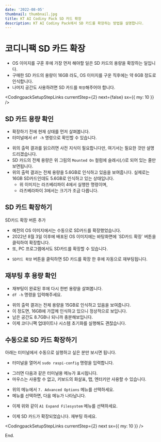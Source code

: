 ```yaml
---
date: '2022-08-05'
thumbnail: thumbnail.jpg
title: KT AI Codiny Pack SD 카드 확장
description: KT AI Codiny Pack에서 SD 카드를 확장하는 방법을 설명합니다.
---
```


# 코디니팩 SD 카드 확장

-   OS 이미지를 구훈 후에 가장 먼저 해야할 일은 SD 카드의 용량을 확장하는 일입니다.
-   구매한 SD 카드의 용량이 16GB 라도, OS 이미지를 구운 직후에는 약 6GB 정도로 인식합니다.
-   나머지 공간도 사용하려면 SD 카드를 `확장`해주어야 합니다.

<CodingpackSetupStepLinks currentStep={2} next={false} sx={{ my: 10 }} />

## SD 카드 용량 확인

-   확장하기 전에 현재 상태를 먼저 살펴봅니다.
-   <PostLink postId="codingpack-how-to-open-terminal">터미널</PostLink>에서 `df -h` 명령으로 확인할 수 있습니다.

<MdxImageView src="/images/codingpack/sdcard_expand1.png" caption="확장하기 전 SD 카드 용량 확인" />

-   위의 출력 결과를 읽으려면 사전 지식이 필요합니다만, 여기서는 필요한 것만 설명드리겠습니다.
-   SD 카드의 전체 용량은 위 그림의 `Mounted On` 컬럼에 슬래시(`/`)로 되어 있는 줄만 보면됩니다.
-   위의 출력 결과는 전체 용량을 5.6GB로 인식하고 있음을 보여줍니다. 실제로는 16GB SD카드인데도 5.6GB로 인식하고 있는 상태입니다.
    -   위 이미지는 라즈베리파이 4에서 실행한 명령이며,
    -   라즈베라파이 3에서는 크기가 조금 다릅니다.

## SD 카드 확장하기

<MdxTextBox>
    <Box sx={{ color: 'secondary.main', fontWeight: 600, mb: 1 }}>SD카드 확장 버튼 추가</Box>
    <ul>
        <li>예전의 OS 이미지에서는 수동으로 SD카드를 확장했었습니다.</li>
        <li>2022년 8월 3일 이후에 배포된 OS 이미지에는 바탕화면에 `SD카드 확장` 버튼을 클릭하여 확장합니다.</li>
        <li>또, PC 프로그램에서도 SD카드를 확장할 수 있습니다.</li>
    </ul>
</MdxTextBox>

<MdxImageView src="/images/codingpack/sdcard_expand3.png" caption="SD카드 확장 버튼" />

-   `SD카드 확장` 버튼을 클릭하면 SD 카드를 확장 한 후에 자동으로 재부팅됩니다.

<MdxImageView src="/images/codingpack/sdcard_expand4.png" caption="SD카드 확장 실행 후 자동 재부팅" />

## 재부팅 후 용량 확인

-   재부팅이 완료된 후에 다시 한번 용량을 살펴봅니다.
-   `df -h` 명령을 입력해주세요.

<MdxImageView src="/images/codingpack/sdcard_expand2.png" caption="확장한 후의 SD 카드 용량 확인" />

-   위의 출력 결과는 전체 용량을 15GB로 인식하고 있음을 보여줍니다.
-   이 정도면, 16GB에 가깝께 인식하고 있으니 정상적으로 보입니다.
-   남은 공간도 8.7GB나 되니까 충분해보입니다.
-   이제 코디니팩 업데이트나 시스템 초기화를 실행해도 괜찮습니다.

## 수동으로 SD 카드 확장하기

아래는 터미널에서 수동으로 실행하고 싶은 분만 보시면 됩니다.

-   <PostLink postId="codingpack-how-to-open-terminal">터미널</PostLink>을 열어서 `sudo raspi-config` 명령을 입력합니다.

<MdxImageView src="/images/codingpack/booting1.png" />

-   그러면 다음과 같은 터미널용 메뉴가 표시됩니다.
-   마우스는 사용할 수 없고, 키보드의 화살표, 탭, 엔터키만 사용할 수 있습니다.

<MdxImageView src="/images/codingpack/booting2.png" caption="7. Advanced Options 선택" />

-   위의 메뉴에서 `7. Advanced Options` 메뉴를 선택하세요.
-   메뉴를 선택하면, 다음 메뉴가 나타납니다.

<MdxImageView src="/images/codingpack/booting3.png" caption="A1 Expand Filesystem 선택" />

-   이제 위와 같이 `A1 Expand Filesystem` 메뉴를 선택하세요.

<MdxImageView src="/images/codingpack/booting5.png" caption="재부팅을 물어보면 재부팅하세요" />

-   이제 SD 카드가 확장되었습니다. 재부팅 하세요.

<CodingpackSetupStepLinks currentStep={2} next sx={{ my: 10 }} />

End.
